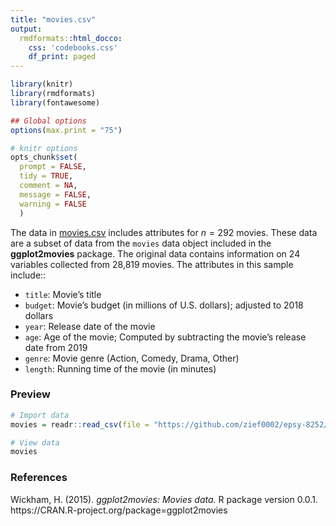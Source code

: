 ```yaml
---
title: "movies.csv"
output: 
  rmdformats::html_docco:
    css: 'codebooks.css'
    df_print: paged
---
```



```r
library(knitr)
library(rmdformats)
library(fontawesome)

## Global options
options(max.print = "75")

# knitr options
opts_chunk$set(
  prompt = FALSE,
  tidy = TRUE,
  comment = NA,
  message = FALSE,
  warning = FALSE
  )
```


The data in [movies.csv](https://github.com/zief0002/epsy-8252/raw/master/data/movies.csv) includes attributes for $n=292$ movies. These data are a subset of data from the `movies` data object included in the **ggplot2movies** package. The original data contains information on 24 variables collected from 28,819 movies. The attributes in this sample include::

- `title`: Movie's title
- `budget`: Movie's budget (in millions of U.S. dollars); adjusted to 2018 dollars
- `year`: Release date of the movie
- `age`: Age of the movie; Computed by subtracting the movie's release date from 2019
- `genre`: Movie genre (Action, Comedy, Drama, Other)
- `length`: Running time of the movie (in minutes)


### Preview

```r
# Import data
movies = readr::read_csv(file = "https://github.com/zief0002/epsy-8252/raw/master/data/movies.csv")

# View data
movies
```


### References

Wickham, H. (2015). *ggplot2movies: Movies data.* R package version 0.0.1. https://CRAN.R-project.org/package=ggplot2movies
